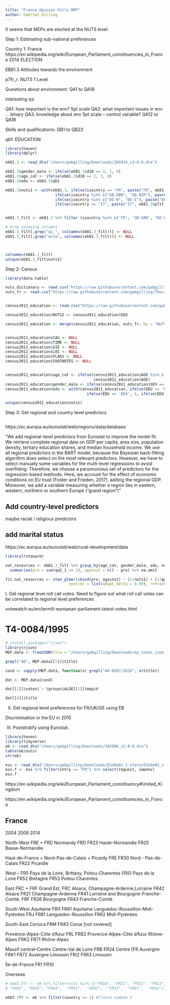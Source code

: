 ```yaml
---
title: "France Opinion Polls MRP"
author: Gabriel Gilling
---
```


It seems that MEPs are elected at the NUTS level.

Step 1: Estimating sub-national preferences

Country 1: France
https://en.wikipedia.org/wiki/European_Parliament_constituencies_in_France
2014 ELECTION

EB81.3 Attitudes towards the environment

p7fr_r: NUTS 1 Level

Questions about environment: QA1 to QA18

interesting qs:

QA1: how important is the env? 5pt scale
QA2: what important issues in env ... binary
QA3: knowledge about env 5pt scale -- control variable?
QA12 to QA18

Skills and qualifications: QB1 to QB23

qb1: EDUCATION


```r
library(haven)
library(dplyr)

eb81.3 <- read_dta("/Users/gabgilling/Downloads/ZA5914_v3-0-0.dta")

eb81.3$gender_male <- ifelse(eb81.3$d10 == 2, 1, 0)
eb81.3$age_cat <- ifelse(eb81.3$d10 == 2, 1, 0)
eb81.3$edu <- eb81.3$qb1

eb81.3$nuts1 <- with(eb81.3, ifelse(isocntry == "FR", paste("FR", eb81.3$p7fr_r, sep = ""), 
                      ifelse(isocntry %in% c("GB-GBN", "GB-NIR"), paste("GB", eb81.3$p7gb_r, sep = ""),
                      ifelse(isocntry %in% c("DE-W", "DE-E"), paste("DE", eb81.3$p7de_r, sep = ""),
                      ifelse(isocntry == "IT", paste("IT", eb81.3$p7it, sep = ""), NA)))))


eb81.3_filt <- eb81.3 %>% filter (isocntry %in% c('FR', 'GB-GBN', "DE-W", "DE-E", "GB-NIR", 'IT'))

# drop annoying columns
eb81.3_filt[,grep("q1_", colnames(eb81.3_filt))] <- NULL          
eb81.3_filt[,grep("eu|w", colnames(eb81.3_filt))] <- NULL  



colnames(eb81.3_filt)
unique(eb81.3_filt$nuts1)

```

Step 2: Census
```r
library(data.table)

nuts_dictionary <- read.csv("https://raw.githubusercontent.com/gabgilling/Thesis/master/Data/nuts_dictionary.csv")
nuts_fr <- read.csv("https://raw.githubusercontent.com/gabgilling/Thesis/master/Data/NUTS_FR.csv")


census2011_education <- read.csv("https://raw.githubusercontent.com/gabgilling/Thesis/master/Data/census_education.csv")

census2011_education$NUTS2 <- census2011_education$GEO

census2011_education <- merge(census2011_education, nuts_fr, by = "NUTS2")


census2011_education$CAS <- NULL
census2011_education$TIME <- NULL
census2011_education$SIE <- NULL
census2011_education$LOC <- NULL
census2011_education$FLAGS <- NULL
census2011_education$FOOTNOTES <- NULL


census2011_education$age_cat <- ifelse(census2011_education$AGE %in% c('Y18', 'Y19', 'Y20-24'), 'Y18-24', 
                                       census2011_education$AGE)
census2011_education$gender_male <- ifelse(census2011_education$SEX == 'M', 1,0 )
census2011_education$edu <- with(census2011_education, ifelse(EDU == 'ED1', 1, ifelse(EDU == 'ED2', 2, ifelse(EDU == 'ED3', 3,
                                    ifelse(EDU == 'ED4', 4, ifelse(EDU == 'ED5', 5, ifelse(EDU == 'ED6', 6, EDU)))))))

unique(census2011_education$nuts1)
```


Step 3: Get regional and country level predictors

```r

```


https://ec.europa.eu/eurostat/web/regions/data/database

"We add regional-level predictors from Eurostat to improve the model fit. We retrieve complete
regional data on GDP per capita, area size, population density, tertiary education shares, and
median household income. We use all regional predictors in the BART model, because the
Bayesian back-fitting algorithm does select on the most relevant predictors. However, we have
to select manually some variables for the multi-level regressions to avoid overfitting. Therefore,
we choose a parsimonious set of predictors for the regression-based methods. Here, we account
for the effect of economic conditions on EU trust (Foster and Frieden, 2017), adding the regional
GDP. Moreover, we add a variable measuring whether a region lies in eastern, western, northern or southern Europe (“grand region”)"

## Add country-level predictors
maybe racial / religious predictors

## add marital status 

https://ec.europa.eu/eurostat/web/rural-development/data

```r
library(rstanarm)

nat_resources <- eb81.3_filt %>% group_by(age_cat, gender_male, edu, nuts1) %>%
  summarise(pro = sum(qa2_1 == 1), against = n() - pro) %>% na.omit

fit.nat_resources <- stan_glmer(cbind(pro, against) ~ (1|nuts1) + (1|gender_male)  + (1 | age_cat)  + (1|edu) + p_tot_catholic_adh + p_evan_mormon_adh, data = sup.money, family = binomial(link = "logit"), 
                            control = list(adapt_delta = 0.99), refresh = 0)
```


I. Get regional level roll call votes. Need to figure out what roll call votes can be correlated to regional level preferences

votewatch.eu/en/term9-european-parliament-latest-votes.html


# T4-0084/1995
```r
# install.packages("rjson")
library(rjson)
MEP.data <- fromJSON(file = "/Users/gabgilling/Downloads/ep_votes.json")

grepl("A6", MEP.data[[5]]$title)

cond <- sapply(MEP.data, function(x) grepl("A8-0287/2016", x$title))

dat <- MEP.data[cond]

dat[[1]]$votes$`+`$groups$ALDE[[1]]$mepid

dat[[4]]$title
```

II. Get regional level preferences for FR/UK/GE using EB 

Discrimination in the EU in 2015


III. Poststratify using Eurostat.

```r
library(haven)
library(tidyverse)
eb <- read_dta("/Users/gabgilling/Downloads/ZA5998_v2-0-0.dta")
table(eb$nuts)
str(eb)

ess <- read_dta("/Users/gabgilling/Downloads/ESS8e02_1.stata/ESS8e02_1.dta")
ess.f <- ess %>% filter(cntry == "FR") %>% select(regunit, impenv)
ess.f
```

https://en.wikipedia.org/wiki/European_Parliament_constituency#United_Kingdom

https://en.wikipedia.org/wiki/European_Parliament_constituencies_in_France

## France

2004
2009
2014

North-West FRE + FRD
Normandy FRD
FR23   Haute-Normandie
FR25   Basse-Normandie

Haut-de-France = Nord-Pas-de-Calais + Picardy FRE 
FR30   Nord - Pas-de-Calais
FR22   Picardie

West	-- FR5
Pays de la Loire, Brittany, Poitou-Charentes
FR51   Pays de la Loire
FR52   Bretagne
FR53   Poitou-Charentes

East	FRC + FRF
Grand Est, FRC
Alsace, Champagne-Ardenne,Lorraine
FR42   Alsace
FR21   Champagne-Ardenne
FR41   Lorraine
and Bourgogne-Franche-Comté. FRF
FR26   Bourgogne
FR43   Franche-Comté

South-West
Aquitaine FRI1
FR61   Aquitaine
Languedoc-Roussillon-Midi-Pyrénées FRJ
FR81   Languedoc-Roussillon
FR62   Midi-Pyrénées

South-East
Corsica FRM
FR83   Corse [not covered]

Provence-Alpes-Côte d’Azur FRL
FR82   Provence-Alpes-Côte d'Azur
Rhône-Alpes	FRK2
FR71   Rhône-Alpes

Massif central–Centre
Centre-Val de Loire FRB
FR24   Centre [FR
Auvergne FRK1
FR72   Auvergne
Limousin FRI2
FR63   Limousin

Île-de-France FR1
FR10

Overseas	

```r

# eb83.3fr <- eb %>% filter(nuts %in% c("FR10", "FR21", "FR22", "FR23", "FR24", "FR25", "FR26", "FR30", 
# "FR41", "FR42", "FR43",  "FR51",  "FR52",  "FR53",  "FR61",  "FR62"))

eb83.3fr <- eb %>% filter(country == 1) #france numbah 1



```


